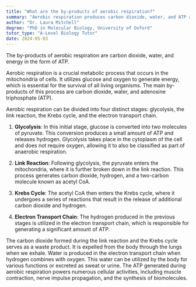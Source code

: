 ```yaml
---
title: "What are the by-products of aerobic respiration?"
summary: "Aerobic respiration produces carbon dioxide, water, and ATP as by-products, highlighting its role in energy production within living organisms."
author: "Dr. Laura Mitchell"
degree: "PhD in Molecular Biology, University of Oxford"
tutor_type: "A-Level Biology Tutor"
date: 2024-05-03
---
```


The by-products of aerobic respiration are carbon dioxide, water, and energy in the form of ATP.

Aerobic respiration is a crucial metabolic process that occurs in the mitochondria of cells. It utilizes glucose and oxygen to generate energy, which is essential for the survival of all living organisms. The main by-products of this process are carbon dioxide, water, and adenosine triphosphate (ATP).

Aerobic respiration can be divided into four distinct stages: glycolysis, the link reaction, the Krebs cycle, and the electron transport chain. 

1. **Glycolysis**: In this initial stage, glucose is converted into two molecules of pyruvate. This conversion produces a small amount of ATP and releases hydrogen. Glycolysis takes place in the cytoplasm of the cell and does not require oxygen, allowing it to also be classified as part of anaerobic respiration.

2. **Link Reaction**: Following glycolysis, the pyruvate enters the mitochondria, where it is further broken down in the link reaction. This process generates carbon dioxide, hydrogen, and a two-carbon molecule known as acetyl CoA.

3. **Krebs Cycle**: The acetyl CoA then enters the Krebs cycle, where it undergoes a series of reactions that result in the release of additional carbon dioxide and hydrogen. 

4. **Electron Transport Chain**: The hydrogen produced in the previous stages is utilized in the electron transport chain, which is responsible for generating a significant amount of ATP.

The carbon dioxide formed during the link reaction and the Krebs cycle serves as a waste product. It is expelled from the body through the lungs when we exhale. Water is produced in the electron transport chain when hydrogen combines with oxygen. This water can be utilized by the body for various functions or excreted as sweat or urine. The ATP generated during aerobic respiration powers numerous cellular activities, including muscle contraction, nerve impulse propagation, and the synthesis of biomolecules.
    